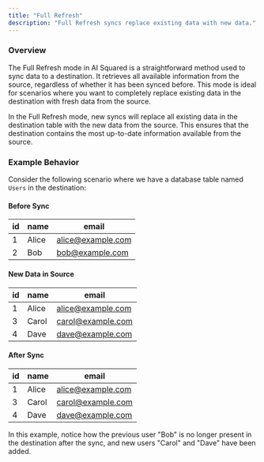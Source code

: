 ```yaml
---
title: "Full Refresh"
description: "Full Refresh syncs replace existing data with new data."
---
```


### Overview

The Full Refresh mode in AI Squared is a straightforward method used to sync data to a destination. It retrieves all available information from the source, regardless of whether it has been synced before. This mode is ideal for scenarios where you want to completely replace existing data in the destination with fresh data from the source.

In the Full Refresh mode, new syncs will replace all existing data in the destination table with the new data from the source. This ensures that the destination contains the most up-to-date information available from the source.

### Example Behavior

Consider the following scenario where we have a database table named `Users` in the destination:

#### Before Sync

| **id** | **name** | **email**         |
| ------ | -------- | ----------------- |
| 1      | Alice    | alice@example.com |
| 2      | Bob      | bob@example.com   |

#### New Data in Source

| **id** | **name** | **email**         |
| ------ | -------- | ----------------- |
| 1      | Alice    | alice@example.com |
| 3      | Carol    | carol@example.com |
| 4      | Dave     | dave@example.com  |

#### After Sync

| **id** | **name** | **email**         |
| ------ | -------- | ----------------- |
| 1      | Alice    | alice@example.com |
| 3      | Carol    | carol@example.com |
| 4      | Dave     | dave@example.com  |

In this example, notice how the previous user "Bob" is no longer present in the destination after the sync, and new users "Carol" and "Dave" have been added.
